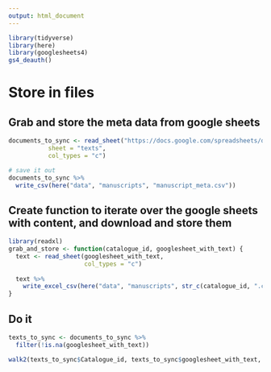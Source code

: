 ```yaml
---
output: html_document
---
```


```r
library(tidyverse)
library(here)
library(googlesheets4)
gs4_deauth()

```

# Store in files
## Grab and store the meta data from google sheets
```r
documents_to_sync <- read_sheet("https://docs.google.com/spreadsheets/d/10pwVATuDKQDj7_X67Bc_EDO5Wm6wgVvCG8N7fIiC2Y4/edit?usp=sharing",
           sheet = "texts",
           col_types = "c")

# save it out
documents_to_sync %>% 
  write_csv(here("data", "manuscripts", "manuscript_meta.csv"))

```

## Create function to iterate over the google sheets with content, and download and store them
```r
library(readxl)
grab_and_store <- function(catalogue_id, googlesheet_with_text) {
  text <- read_sheet(googlesheet_with_text,
                     col_types = "c")
  
  text %>% 
    write_excel_csv(here("data", "manuscripts", str_c(catalogue_id, ".csv")))
}

```

## Do it
```r
texts_to_sync <- documents_to_sync %>% 
  filter(!is.na(googlesheet_with_text))

walk2(texts_to_sync$Catalogue_id, texts_to_sync$googlesheet_with_text, grab_and_store)

```


